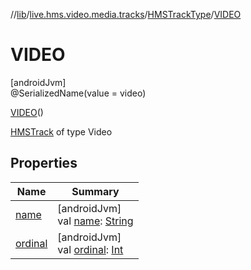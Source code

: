 //[lib](../../../../index)/[live.hms.video.media.tracks](../../index)/[HMSTrackType](../index)/[VIDEO](index)

# VIDEO

[androidJvm]\
@SerializedName(value = video)

[VIDEO](index)()

[HMSTrack](../../-h-m-s-track/index) of type Video

## Properties

| Name               | Summary                                                                                                              |
| ------------------ | -------------------------------------------------------------------------------------------------------------------- |
| [name](name)       | [androidJvm]<br />val [name](name): [String](https://kotlinlang.org/api/latest/jvm/stdlib/kotlin/-string/index.html) |
| [ordinal](ordinal) | [androidJvm]<br />val [ordinal](ordinal): [Int](https://kotlinlang.org/api/latest/jvm/stdlib/kotlin/-int/index.html) |
